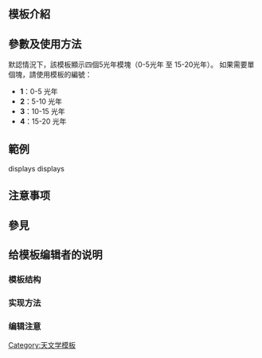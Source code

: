 <includeonly><!-- 在這裡加入模板的保護標識 --></includeonly><noinclude>{{Documentation subpage}}</noinclude>
<!-- 在本行下編輯模板說明 -->
== 模板介紹 ==

== 參數及使用方法 ==
默認情況下，該模板顯示四個5光年模塊（0-5光年 至 15-20光年）。 如果需要單個塊，請使用模板的編號：

* '''1'''：0-5 光年
* '''2'''：5-10 光年
* '''3'''：10-15 光年
* '''4'''：15-20 光年

== 範例 ==
{{tlc|Nearest star systems|2=2}} displays
{{Nearest star systems|2}}
{{tlc|Nearest star systems|2=3}} displays
{{Nearest star systems|3}}

== 注意事项 ==

== 參見 ==
{{宇宙導航}}

== 给模板编辑者的说明 ==
=== 模板结构 ===
=== 实现方法 ===
=== 编辑注意 ===

<includeonly>
<!-- 本行下加入模板的分類 -->
[[Category:天文学模板]]
</includeonly>
